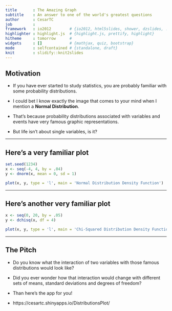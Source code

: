 ```yaml
---
title       : The Amazing Graph
subtitle    : An answer to one of the world's greatest questions
author      : CesarTC
job         : 
framework   : io2012        # {io2012, html5slides, shower, dzslides, ...}
highlighter : highlight.js  # {highlight.js, prettify, highlight}
hitheme     : tomorrow      # 
widgets     : []            # {mathjax, quiz, bootstrap}
mode        : selfcontained # {standalone, draft}
knit        : slidify::knit2slides
---
```


## Motivation

* If you have ever started to study statistics, you are probably familiar with some probability distributions.

* I could bet I know exactly the image that comes to your mind when I mention a **Normal Distribution**.


* That's because probability distributions associated with variables and events have very famous graphic representations.


* But life isn't about single variables, is it?

---

## Here's a very familiar plot

```r
set.seed(1234)
x <- seq(-4, 4, by = .04)
y <- dnorm(x, mean = 0, sd = 1)

plot(x, y, type = 'l', main = 'Normal Distribution Density Function')
```

---

## Here's another very familiar plot

```r
x <- seq(0, 20, by = .05)
y <- dchisq(x, df = 4)

plot(x, y, type = 'l', main = 'Chi-Squared Distribution Density Function')
```

---

## The Pitch

* Do you know what the interaction of two variables with those famous distributions would look like?

* Did you ever wonder how that interaction would change with different sets of means, standard deviations and degrees of freedom?

* Than here's the app for you!

* https://cesartc.shinyapps.io/DistributionsPlot/
